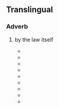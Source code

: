 ==Translingual==

===Adverb===
{{head|mul|adverb|head=[[ipso]] [[jure]]}}

# {{lb|mul|legal}} by the law itself
#* {{quote-book|title=Ausführliche Erläuterung der Pandecten nach Hellfeld: ein Commentar|volume=37‎|page=323|year=1833|url=http://books.google.com/books?id=e8UPAAAAQAAJ&pg=PA323&dq=ipso-jure&lr=&as_drrb_is=q&as_minm_is=0&as_miny_is=&as_maxm_is=0&as_maxy_is=&as_brr=0&ei=ffz3StWRH4qwNOX9geUO#v=onepage&q=ipso-jure&f=false|passage=Schon nach altem Recht sey nicht eigentliche und '''ipso jure''' wirkende Nullität durch Präterition eines Haussohnes begründet, sondern nur die Vefugniß, das Testament anzufechten.}}
#* {{quote-book|title=Archivio giuridico‎|page=387|year=1876|passage=Il principio dela compensazione ipso jure, preso nel senso materiale giuridico, se non è assistito dalla tradizione romana, non è poi neppure fondato nella ragione giuridica.|url=http://books.google.com/books?id=G8MoAAAAYAAJ&pg=PA387&dq=ipso-jure&lr=&as_drrb_is=q&as_minm_is=0&as_miny_is=&as_maxm_is=0&as_maxy_is=&as_brr=0&ei=t__3SvzXAYeENKXesOUI#v=onepage&q=ipso-jure&f=false}}
#* {{quote-book|title=Zalog po rimskomu pravu‎|page=123|author=Teodor Dydyński|year=1872|passage=что ifpa.BO это являлось неразлучнымъ спутниколгь вгякаго залога и '''ipso jure''' возникало въ минуту заключен!я самаго договора|url=http://books.google.com/books?pg=PA150&dq=ipso-jure&lr=lang_ru&as_drrb_is=q&as_minm_is=0&as_miny_is=&as_maxm_is=0&as_maxy_is=&ei=_Af4Sp-2AYfcM_udzJkF&id=SxEbAAAAYAAJ&as_brr=0&output=text}}
#* {{quote-book|title=Droit romain:- Étude sur la condition juridique du prodigue|page=14|author=Georges Marmod|year=1884|passage=Le prodigue était-il interdit '''ipso jure''' par la loi des XII Tables.|url=http://books.google.com/books?id=EkgWAAAAYAAJ&pg=PA14&dq=ipso-jure&lr=lang_fr&as_drrb_is=q&as_minm_is=0&as_miny_is=&as_maxm_is=0&as_maxy_is=&as_brr=0&ei=_gX4SobWMYWSNf6zoKcF#v=onepage&q=ipso-jure&f=false}}
#* {{quote-book|title=Nemzetközi és idöközi magánjog‎|page=259|author=Ernő Wittmann|year=1902|passage=Weber szerint ugyanis különbséget kell tenni a szerződésnek '''ipso jure''' és ex officio judicis hatásai közt.|url=http://books.google.com/books?id=dqQNAAAAYAAJ&pg=PA259&dq=ipso-jure&lr=lang_hu&as_drrb_is=q&as_minm_is=0&as_miny_is=&as_maxm_is=0&as_maxy_is=&as_brr=0&ei=Zgb4StONHJPgNYComZYF#v=onepage&q=ipso-jure&f=false}}
#* {{quote-book|title=Bihang till Riksdagens protokoll vid lagtima Riksdagen i Stockholm‎|page=237|author=Sweden Riksdagen|year=1915|passage=Därtill komma de här icke medräknade fall, då förlusten inträtt ipso jure.|url=http://books.google.com/books?id=uKVDAAAAIAAJ&q=ipso-jure&dq=ipso-jure&lr=lang_sv&as_drrb_is=q&as_minm_is=0&as_miny_is=&as_maxm_is=0&as_maxy_is=&as_brr=0&ei=Ugf4StnMGY6OMvqc9M4C}}
#* {{quote-book|title=United Nations Conference on Succession of States|volume=2‎|page=56|year=1978|passage=Mr. GÖRÖG (Hungary) said that in drafting article 33, the International Law Commission had adopted the principle of ipso jure continuity of all treaties|url=http://books.google.com/books?id=CsU9AAAAMAAJ&q=ipso-jure&dq=ipso-jure&lr=&as_drrb_is=q&as_minm_is=0&as_miny_is=&as_maxm_is=0&as_maxy_is=&as_brr=0&ei=JP73SvK_N52wNNnd2ZMF}}
#* {{quote-book|title=acciones, actos y contratos sobre cuota‎|page=77|author=Enrique Silva Segura|year=1997|passage=Excepciones a la división ipso jure de los créditos.|url=http://books.google.com/books?id=U9z553DVZv4C&pg=PA77&dq=ipso-jure&lr=lang_es&as_drrb_is=q&as_minm_is=0&as_miny_is=&as_maxm_is=0&as_maxy_is=&as_brr=0&ei=XwT4Sqj-PIzKNemgtLEF#v=onepage&q=ipso-jure&f=false}}
#* {{quote-book|title=De CAO en het regelingsbereik van de sociale partners‎|page=141|author=A Stege|year=2004|passage=Gelijk nu aan niet-inachtneming van de wettelijke bepalingen ipso jure nietigheid is verbonden|url=http://books.google.com/books?id=WnO4YNIFRk8C&pg=PA141&dq=ipso-jure&lr=lang_nl&as_drrb_is=q&as_minm_is=0&as_miny_is=&as_maxm_is=0&as_maxy_is=&as_brr=0&ei=EgP4Sum8Do-cMp_rrOED#v=onepage&q=ipso-jure&f=false}}